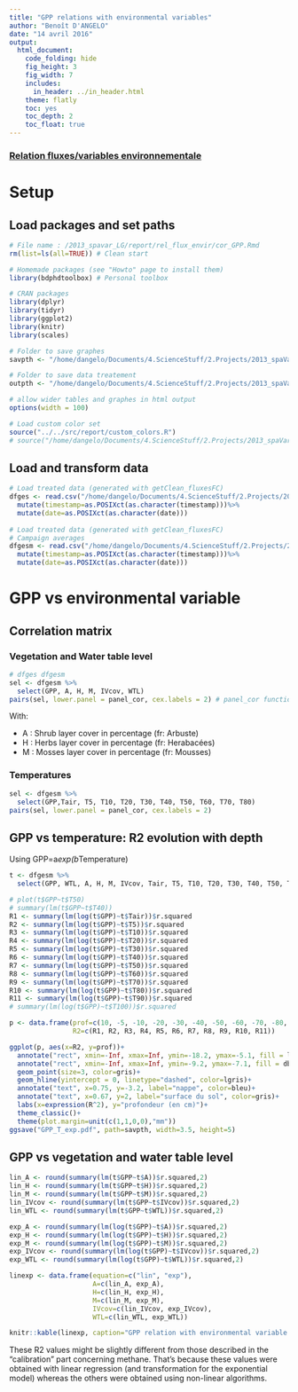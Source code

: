 ```yaml
---
title: "GPP relations with environmental variables"
author: "Benoît D'ANGELO"
date: "14 avril 2016"
output:
  html_document:
    code_folding: hide
    fig_height: 3
    fig_width: 7
    includes:
      in_header: ../in_header.html
    theme: flatly
    toc: yes
    toc_depth: 2
    toc_float: true
---
```


<h3><a href="../cor_toc.html"> Relation fluxes/variables environnementale </a></h3>

# Setup

## Load packages and set paths

```r
# File name : /2013_spavar_LG/report/rel_flux_envir/cor_GPP.Rmd
rm(list=ls(all=TRUE)) # Clean start

# Homemade packages (see "Howto" page to install them)
library(bdphdtoolbox) # Personal toolbox

# CRAN packages
library(dplyr)
library(tidyr)
library(ggplot2)
library(knitr)
library(scales)

# Folder to save graphes
savpth <- "/home/dangelo/Documents/4.ScienceStuff/2.Projects/2013_spaVar_LG/graphs/visualisation"

# Folder to save data treatement
outpth <- "/home/dangelo/Documents/4.ScienceStuff/2.Projects/2013_spaVar_LG/data/processed"

# allow wider tables and graphes in html output
options(width = 100)

# Load custom color set
source("../../src/report/custom_colors.R")
# source("/home/dangelo/Documents/4.ScienceStuff/2.Projects/2013_spaVar_LG/src/report/custom_colors.R")
```

## Load and transform data

```r
# Load treated data (generated with getClean_fluxesFC)
dfges <- read.csv("/home/dangelo/Documents/4.ScienceStuff/2.Projects/2013_spaVar_LG/data/processed/cl_fluxesFC.csv")%>%
  mutate(timestamp=as.POSIXct(as.character(timestamp)))%>%
  mutate(date=as.POSIXct(as.character(date)))
  
# Load treated data (generated with getClean_fluxesFC)
# Campaign averages
dfgesm <- read.csv("/home/dangelo/Documents/4.ScienceStuff/2.Projects/2013_spaVar_LG/data/processed/cl_fluxesFC_avg.csv")%>%
  mutate(timestamp=as.POSIXct(as.character(timestamp)))%>%
  mutate(date=as.POSIXct(as.character(date)))
```

# GPP vs environmental variable 

## Correlation matrix {.tabset}

### Vegetation and Water table level

```r
# dfges dfgesm
sel <- dfgesm %>%
  select(GPP, A, H, M, IVcov, WTL)
pairs(sel, lower.panel = panel_cor, cex.labels = 2) # panel_cor function from bdphdtoolbox
```

With:

* A : Shrub layer cover in percentage (fr: Arbuste)
* H : Herbs layer cover in percentage (fr: Herabacées)
* M : Mosses layer cover in percentage (fr: Mousses)

### Temperatures

```r
sel <- dfgesm %>%
  select(GPP,Tair, T5, T10, T20, T30, T40, T50, T60, T70, T80)
pairs(sel, lower.panel = panel_cor, cex.labels = 2)
```

## GPP vs temperature: R2 evolution with depth

Using GPP=a*exp(b*Temperature)

```r
t <- dfgesm %>%
  select(GPP, WTL, A, H, M, IVcov, Tair, T5, T10, T20, T30, T40, T50, T60, T70, T80, T90)

# plot(t$GPP~t$T50)
# summary(lm(t$GPP~t$T40))
R1 <- summary(lm(log(t$GPP)~t$Tair))$r.squared
R2 <- summary(lm(log(t$GPP)~t$T5))$r.squared
R3 <- summary(lm(log(t$GPP)~t$T10))$r.squared
R4 <- summary(lm(log(t$GPP)~t$T20))$r.squared
R5 <- summary(lm(log(t$GPP)~t$T30))$r.squared
R6 <- summary(lm(log(t$GPP)~t$T40))$r.squared
R7 <- summary(lm(log(t$GPP)~t$T50))$r.squared
R8 <- summary(lm(log(t$GPP)~t$T60))$r.squared
R9 <- summary(lm(log(t$GPP)~t$T70))$r.squared
R10 <- summary(lm(log(t$GPP)~t$T80))$r.squared
R11 <- summary(lm(log(t$GPP)~t$T90))$r.squared
# summary(lm(log(t$GPP)~t$T100))$r.squared

p <- data.frame(prof=c(10, -5, -10, -20, -30, -40, -50, -60, -70, -80, -90),
                R2=c(R1, R2, R3, R4, R5, R6, R7, R8, R9, R10, R11))

ggplot(p, aes(x=R2, y=prof))+
  annotate("rect", xmin=-Inf, xmax=Inf, ymin=-18.2, ymax=-5.1, fill = lbleu)+
  annotate("rect", xmin=-Inf, xmax=Inf, ymin=-9.2, ymax=-7.1, fill = dbleu)+
  geom_point(size=3, color=gris)+
  geom_hline(yintercept = 0, linetype="dashed", color=lgris)+
  annotate("text", x=0.75, y=-3.2, label="nappe", color=bleu)+
  annotate("text", x=0.67, y=2, label="surface du sol", color=gris)+
  labs(x=expression(R^2), y="profondeur (en cm)")+
  theme_classic()+
  theme(plot.margin=unit(c(1,1,0,0),"mm"))
ggsave("GPP_T_exp.pdf", path=savpth, width=3.5, height=5)
```

## GPP vs vegetation and water table level


```r
lin_A <- round(summary(lm(t$GPP~t$A))$r.squared,2)
lin_H <- round(summary(lm(t$GPP~t$H))$r.squared,2)
lin_M <- round(summary(lm(t$GPP~t$M))$r.squared,2)
lin_IVcov <- round(summary(lm(t$GPP~t$IVcov))$r.squared,2)
lin_WTL <- round(summary(lm(t$GPP~t$WTL))$r.squared,2)

exp_A <- round(summary(lm(log(t$GPP)~t$A))$r.squared,2)
exp_H <- round(summary(lm(log(t$GPP)~t$H))$r.squared,2)
exp_M <- round(summary(lm(log(t$GPP)~t$M))$r.squared,2)
exp_IVcov <- round(summary(lm(log(t$GPP)~t$IVcov))$r.squared,2)
exp_WTL <- round(summary(lm(log(t$GPP)~t$WTL))$r.squared,2)

linexp <- data.frame(equation=c("lin", "exp"),
                     A=c(lin_A, exp_A),
                     H=c(lin_H, exp_H),
                     M=c(lin_M, exp_M),
                     IVcov=c(lin_IVcov, exp_IVcov),
                     WTL=c(lin_WTL, exp_WTL))

knitr::kable(linexp, caption="GPP relation with environmental variable using linear and exponential equations (R2 values)")

```

These R2 values might be slightly different from those described in the "calibration" part concerning methane. That's because these values were obtained with linear regression (and transformation for the exponential model) whereas the others were obtained using non-linear algorithms.


